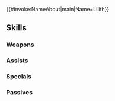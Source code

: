{{#invoke:NameAbout|main|Name=Lilith}}{{HeroPage Tabs}}
{{Hero Infobox
|Name=Lilith
|Title=Silent Broodling
|WeaponType=Red Breath
|MoveType=Flying
|Origin=Fire Emblem Fates
|Gender=Female
|actorEN=Danielle Judovitz
|actorJP=村井かずさ
|artist=恒星ホリグチ
|randomStartTime=2022-06-10T07:00:00Z
|additionDate=May 9, 2022
|releaseDate=May 10, 2022
|poolDate=June 8, 2022
|poolRarities=5
|cv1=11
|cv2=100700
|TagID=闇リリス
|InternalID=800
|Properties=fallen,specRate_202502
|description=Daughter of Anankos. Wholly dedicated to serving her father and removing any obstacles from his path. Appears in Fire Emblem Fates.
}}
{{Stats Page
|Lv1HP=17|Lv1ATK=7|Lv1SPD=8|Lv1DEF=5|Lv1RES=7
|GRHP=50|GRATK=75|GRSPD=80|GRDEF=55|GRRES=60
}}
==Skills==
===Weapons===
{{Weapons Table
|weapon1=Fire Breath
|weapon1Default=1
|weapon1Unlock=1
|weapon2=Fire Breath+
|weapon2Default=2
|weapon2Unlock=2
|weapon3=Water Breath
|weapon3Default=4
|weapon3Unlock=3
|weapon4=Silent Power
|weapon4Default=5
|weapon4Unlock=5
}}
===Assists===
{{Assists Table}}
===Specials===
{{Specials Table
|special1=Dragon Gaze
|special1Default=4
|special1Unlock=3
|special2=Draconic Aura
|special2Unlock=4
}}
===Passives===
{{Passives Table
|passiveA1=Atk/Spd Catch 1
|passiveA2=Atk/Spd Catch 2
|passiveA3=Atk/Spd Catch 3
|passiveA4=Atk/Spd Catch 4
|passiveA1Unlock=2
|passiveA2Unlock=3
|passiveA3Unlock=4
|passiveA4Unlock=5
|passiveB1=Dive-Bomb 1
|passiveB2=Dive-Bomb 2
|passiveB3=Dive-Bomb 3
|passiveB1Unlock=1
|passiveB2Unlock=2
|passiveB3Unlock=4
|passiveC1=Spd Smoke 1
|passiveC2=Spd Smoke 2
|passiveC3=Spd Smoke 3
|passiveC4=Spd Smoke 4
|passiveC1Unlock=2
|passiveC2Unlock=3
|passiveC3Unlock=4
|passiveC4Unlock=5
}}
{{Heroes Navbox}}
